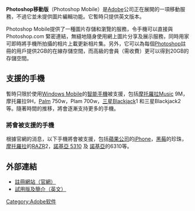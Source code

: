 {{Orphan|time=2016-12-17T12:38:55+00:00}}

{{Expand |time=2009-01-18T08:30:20+00:00 }}<!-- 本调用由 {{subst:Expand/auto}} 自动产生。 -->

'''Photoshop移動版'''（Photoshop Mobile）是[[Adobe|Adobe]]公司正在展開的一項移動服務，不過它並未提供圖片編輯功能。它暫時只提供英文版本。

Photoshop Mobile提供了一種圖片存儲和瀏覽的服務，令手機可以直接與 Photoshop.com [https://www.photoshop.com/ ]{{Wayback|url=https://www.photoshop.com/ |date=20200302015609 }}緊密連結，無縫地隨身使用網上圖片分享及展示服務，同時用家可即時將手機所拍攝的相片上載更新相片集。另外，它可以為每個[[Photoshop|Photoshop]]註冊的用戶提供2GB的在線存儲空間，而高級的會員（需收費）更可以得到20GB的存儲空間。

== 支援的手機 ==
暫時只限於使用[[Windows_Mobile|Windows Mobile]]的[[智能手機|智能手機]]被支援，包括[[摩托羅拉|摩托羅拉]]Music 9M，摩托羅拉9H，[[Palm|Palm]] 750w，Plam 700w，[[三星電子|三星]]Blackjack1 和三星Blackjack2等。隨著時間的推移，將會逐漸支持更多的手機。

=== 將會被支援的手機 ===
根據官網的消息，以下手機將會被支援，包括[[蘋果公司|蘋果公司]]的[[iPhone|iPhone]]，[[黑莓|黑莓]]的珍珠，[[摩托羅拉|摩托羅拉]]的[[RAZR|RAZR]]2，[[諾基亞_5310|諾基亞 5310]] 及 [[諾基亞|諾基亞]]的6310等。

== 外部連結 ==
*[https://www.photoshop.com/ 註冊網站（官網）]{{Wayback|url=https://www.photoshop.com/ |date=20200302015609 }}
*[https://web.archive.org/web/20081006130602/http://www.adobe.com/products/pscom/mobile/ 試用版及簡介（英文）]

[[Category:Adobe软件|Category:Adobe软件]]